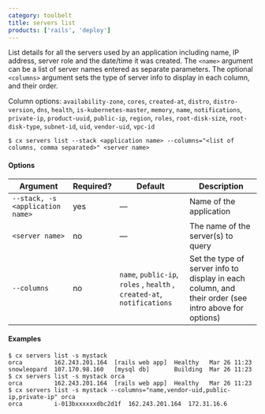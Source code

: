 ```yaml
---
category: toolbelt
title: servers list
products: ['rails', 'deploy']
---
```


List details for all the servers used by an application including  name, IP address, server role and the date/time it was created. The `<name>` argument can be a list of server names entered as separate parameters. The optional `<columns>` argument sets the type of server info to display in each column, and their order. 

Column options: `availability-zone`, `cores`, `created-at`, `distro`, `distro-version`, `dns`, `health`, `is-kubernetes-master`, `memory`, `name`, `notifications`, `private-ip`, `product-uuid`, `public-ip`, `region`, `roles`, `root-disk-size`, `root-disk-type`, `subnet-id`, `uid`, `vendor-uid`, `vpc-id`

```shell
$ cx servers list --stack <application name> --columns="<list of columns, comma separated>" <server name>
```

#### Options

| Argument | Required? | Default | Description |
|  ---  |  ---  |  ---  |  ---  |
| `--stack, -s <application name>` | yes | — | Name of the application |
| `<server name>` | no | — | The name of the server(s) to query |
| `--columns` | no | `name`, `public-ip`, `roles` , `health` , `created-at`, `notifications` | Set the type of server info to display in each column, and their order (see intro above for options) |

#### Examples

```shell
$ cx servers list -s mystack
orca         162.243.201.164  [rails web app]  Healthy   Mar 26 11:23
snowleopard  107.170.98.160   [mysql db]       Building  Mar 26 11:23
$ cx servers list -s mystack orca
orca         162.243.201.164  [rails web app]  Healthy   Mar 26 11:23
$ cx servers list -s mystack --columns="name,vendor-uid,public-ip,private-ip" orca
orca         i-013bxxxxxxdbc2d1f  162.243.201.164  172.31.16.6 
```
